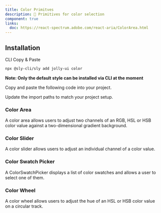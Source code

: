 ```yaml
---
title: Color Primitves
description: 🚧 Primitives for color selection
component: true
links:
  doc: https://react-spectrum.adobe.com/react-aria/ColorArea.html
---
```


<ComponentPreview name="color-picker-hex" />

## Installation

<Tabs defaultValue="cli">

<TabsList>
  <TabsTrigger value="cli">CLI</TabsTrigger>
  <TabsTrigger value="manual">Copy & Paste</TabsTrigger>
</TabsList>
<TabsContent value="cli">

```bash
npx @sly-cli/sly add jolly-ui color
```

**Note: Only the default style can be installed via CLI at the moment**

</TabsContent>

<TabsContent value="manual">

<Steps>

<Step>Copy and paste the following code into your project.</Step>

<ComponentSource name="color" />

<Step>Update the import paths to match your project setup.</Step>

</Steps>

</TabsContent>

</Tabs>

### Color Area

A color area allows users to adjust two channels of an RGB, HSL or HSB color value against a two-dimensional gradient background.

<ComponentPreview name="color-area" />

### Color Slider

A color slider allows users to adjust an individual channel of a color value.

<ComponentPreview name="color-slider" />

### Color Swatch Picker

A ColorSwatchPicker displays a list of color swatches and allows a user to select one of them.

<ComponentPreview name="color-swatch-picker" />

### Color Wheel

A color wheel allows users to adjust the hue of an HSL or HSB color value on a circular track.

<ComponentPreview name="color-wheel" />
